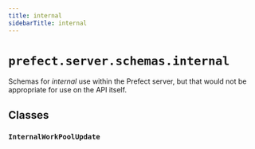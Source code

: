```yaml
---
title: internal
sidebarTitle: internal
---
```


# `prefect.server.schemas.internal`


Schemas for _internal_ use within the Prefect server, but that would not be
appropriate for use on the API itself.

## Classes

### `InternalWorkPoolUpdate` <sup><a href="https://github.com/prefecthq/prefect/blob/main/src/prefect/server/schemas/internal.py#L11"><Icon icon="github" size="14" /></a></sup>
